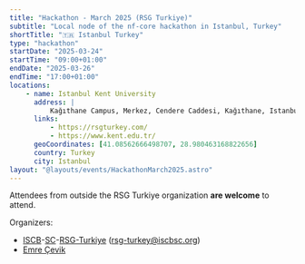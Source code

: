 ```yaml
---
title: "Hackathon - March 2025 (RSG Turkiye)"
subtitle: "Local node of the nf-core hackathon in Istanbul, Turkey"
shortTitle: "🇹🇷 Istanbul Turkey"
type: "hackathon"
startDate: "2025-03-24"
startTime: "09:00+01:00"
endDate: "2025-03-26"
endTime: "17:00+01:00"
locations:
    - name: Istanbul Kent University
      address: |
          Kağıthane Campus, Merkez, Cendere Caddesi, Kağıthane, Istanbul,  Student Clubs Common Room 112
      links:
          - https://rsgturkey.com/
          - https://www.kent.edu.tr/
      geoCoordinates: [41.08562666498707, 28.980463168822656]
      country: Turkey
      city: Istanbul
layout: "@layouts/events/HackathonMarch2025.astro"
---
```


Attendees from outside the RSG Turkiye organization **are welcome** to attend.

Organizers:

- [ISCB](https://www.iscb.org/)-[SC](https://wp.iscbsc.org/)-[RSG-Turkiye](https://rsgturkey.com/) ([rsg-turkey@iscbsc.org](mailto:rsg-turkey@iscbsc.org))
- [<i class="fab fa-slack"></i> Emre Çevik](https://nfcore.slack.com/team/U081Q2VU4GG)
